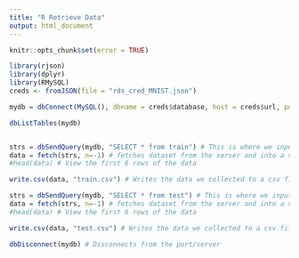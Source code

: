 ---
title: "R Retrieve Data"
output: html_document
---
```{r, echo=FALSE}
knitr::opts_chunk$set(error = TRUE)
```

```{r setup, include=FALSE}
library(rjson)
library(dplyr)
library(RMySQL)
creds <- fromJSON(file = "rds_cred_MNIST.json")
```

```{r, echo=FALSE}
mydb = dbConnect(MySQL(), dbname = creds$database, host = creds$url, port = creds$port, user = creds$user, password = creds$pass)

dbListTables(mydb)


strs = dbSendQuery(mydb, "SELECT * from train") # This is where we input the SQL code so change "train" 
data = fetch(strs, n=-1) # fetches dataset from the server and into a varialble
#head(data) # View the first 6 rows of the data

write.csv(data, "train.csv") # Writes the data we collected to a csv file

strs = dbSendQuery(mydb, "SELECT * from test") # This is where we input the SQL code so change "test" 
data = fetch(strs, n=-1) # fetches dataset from the server and into a varialble
#head(data) # View the first 6 rows of the data

write.csv(data, "test.csv") # Writes the data we collected to a csv file

dbDisconnect(mydb) # Disconnects from the port/server
```



```{r, ref.label=knitr::all_labels(),echo=TRUE,eval=FALSE}
```
